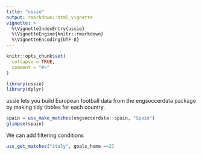 ```yaml
---
title: "ussie"
output: rmarkdown::html_vignette
vignette: >
  %\VignetteIndexEntry{ussie}
  %\VignetteEngine{knitr::rmarkdown}
  %\VignetteEncoding{UTF-8}
---
```


```r
knitr::opts_chunk$set(
  collapse = TRUE,
  comment = "#>"
)
```

```r
library(ussie)
library(dplyr)
```

ussie lets you build European football data from the engsoccerdata package by making tidy tibbles for each country.

```r
spain = uss_make_matches(engsoccerdata::spain, "Spain")
glimpse(spain)
```

We can add filtering conditions
```r
uss_get_matches("italy", goals_home ==2)
```

